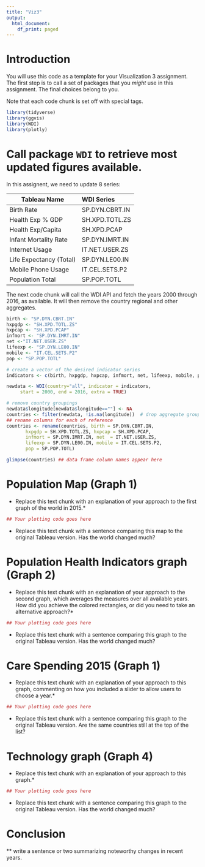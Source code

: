 ---
title: "Viz3"
output:
  html_document:
    df_print: paged
---

# Introduction
You will use this code as a template for your Visualization 3 assignment. The first step is to call a set of packages that you *might* use in this assignment. The final choices belong to you.

Note that each code chunk is set off with special tags.

```{r, warning=FALSE, message=FALSE}  
library(tidyverse)
library(ggvis)
library(WDI)
library(plotly)
```

# Call package `WDI` to retrieve most updated figures available.

In this assignent, we need to update 8 series:

|Tableau Name	|WDI Series
|----------------|:-----------------|
|Birth Rate	|SP.DYN.CBRT.IN|
|Health Exp % GDP	|SH.XPD.TOTL.ZS|
|Health Exp/Capita	|SH.XPD.PCAP|
|Infant Mortality Rate	|SP.DYN.IMRT.IN|
|Internet Usage	|IT.NET.USER.ZS|
|Life Expectancy (Total)	|SP.DYN.LE00.IN|
|Mobile Phone Usage	|IT.CEL.SETS.P2|
|Population Total	|SP.POP.TOTL|

The next code chunk will call the WDI API and fetch the years 2000 through 2016, as available. It will then remove the country regional and other aggregates.

```{r}
birth <- "SP.DYN.CBRT.IN"
hxpgdp <- "SH.XPD.TOTL.ZS"
hxpcap <- "SH.XPD.PCAP"
infmort <- "SP.DYN.IMRT.IN"
net <-"IT.NET.USER.ZS"
lifeexp <- "SP.DYN.LE00.IN"
mobile <- "IT.CEL.SETS.P2"
pop <- "SP.POP.TOTL"

# create a vector of the desired indicator series
indicators <- c(birth, hxpgdp, hxpcap, infmort, net, lifeexp, mobile, pop)

newdata <- WDI(country="all", indicator = indicators, 
     start = 2000, end = 2016, extra = TRUE)

# remove country groupings
newdata$longitude[newdata$longitude==""] <- NA
countries <- filter(newdata, !is.na(longitude))  # drop aggregate groups
## rename columns for each of reference
countries <- rename(countries, birth = SP.DYN.CBRT.IN, 
       hxpgdp = SH.XPD.TOTL.ZS, hxpcap = SH.XPD.PCAP, 
       infmort = SP.DYN.IMRT.IN, net  = IT.NET.USER.ZS,
       lifeexp = SP.DYN.LE00.IN, mobile = IT.CEL.SETS.P2, 
       pop = SP.POP.TOTL)

glimpse(countries) ## data frame column names appear here
```

# Population Map (Graph 1)

* Replace this text chunk with an explanation of your approach to the first graph of the world in 2015.*

```{r, Population}
## Your plotting code goes here


```

* Replace this text chunk with a sentence comparing this map to the original Tableau version. Has the world changed much?


# Population Health Indicators graph (Graph 2)

* Replace this text chunk with an explanation of your approach to the second graph, which averages the measures over all available years. How did you achieve the colored rectangles, or did you need to take an alternative approach?*

```{r, Health_Ind}
## Your plotting code goes here


```

* Replace this text chunk with a sentence comparing this graph to the original Tableau version. Has the world changed much?


# Care Spending 2015 (Graph 1)

* Replace this text chunk with an explanation of your approach to this graph, commenting on how you included a slider to allow users to choose a year.*

```{r, Care_Spend}
## Your plotting code goes here


```

* Replace this text chunk with a sentence comparing this graph to the original Tableau version. Are the same countries still at the top of the list?


# Technology graph (Graph 4)

* Replace this text chunk with an explanation of your approach to this graph.*

```{r, Technology}
## Your plotting code goes here


```

* Replace this text chunk with a sentence comparing this graph to the original Tableau version. Has the world changed much?

# Conclusion

** write a sentence or two summarizing noteworthy changes in recent years.


